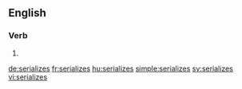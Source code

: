 
==English==

===Verb===
{{head|en}}

# {{en-third-person singular of|serialize}}

[[de:serializes]]
[[fr:serializes]]
[[hu:serializes]]
[[simple:serializes]]
[[sv:serializes]]
[[vi:serializes]]